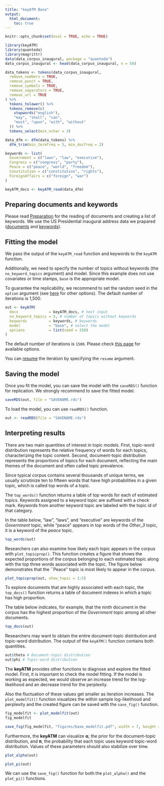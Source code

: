 ```yaml
---
title: "keyATM Base"
output:
  html_document:
    toc: true
---
```


```r
knitr::opts_chunk$set(eval = TRUE, echo = TRUE)
```

\newcommand{\btheta}{\boldsymbol{\theta}}
\newcommand{\bbeta}{\boldsymbol{\beta}}
\newcommand{\balpha}{\boldsymbol{\alpha}}
\newcommand{\bsigma}{\boldsymbol{\sigma}}
\newcommand{\bgamma}{\boldsymbol{\gamma}}
\newcommand{\blambda}{\boldsymbol{\lambda}}
\newcommand{\bphi}{\boldsymbol{\phi}}
\newcommand{\bpsi}{\boldsymbol{\psi}}
\newcommand{\bpi}{\boldsymbol{\pi}}


```r
library(keyATM)
library(quanteda)
library(magrittr)
data(data_corpus_inaugural, package = "quanteda")
data_corpus_inaugural <- head(data_corpus_inaugural, n = 58)

data_tokens <- tokens(data_corpus_inaugural,
  remove_numbers = TRUE,
  remove_punct = TRUE,
  remove_symbols = TRUE,
  remove_separators = TRUE,
  remove_url = TRUE
) %>%
  tokens_tolower() %>%
  tokens_remove(c(
    stopwords("english"),
    "may", "shall", "can",
    "must", "upon", "with", "without"
  )) %>%
  tokens_select(min_nchar = 3)

data_dfm <- dfm(data_tokens) %>%
  dfm_trim(min_termfreq = 5, min_docfreq = 2)

keywords <- list(
  Government = c("laws", "law", "executive"),
  Congress = c("congress", "party"),
  Peace = c("peace", "world", "freedom"),
  Constitution = c("constitution", "rights"),
  ForeignAffairs = c("foreign", "war")
)

keyATM_docs <- keyATM_read(data_dfm)
```

## Preparing documents and keywords
Please read [Preparation](Preparation.html) for the reading of documents and creating a list of keywords.
We use the US Presidential inaugural address data we prapared ([documents](Preparation.html#preparing-texts) and [keywords](Preparation.html#preparing-keywords)).

## Fitting the model

We pass the output of the `keyATM_read` function and
keywords to the `keyATM` function.

Additionally, we need to specify the number of topics
without keywords (the `no_keyword_topics` argument) and model.
Since this example does not use covariates or time stamps, `base` is the appropriate model.

To guarantee the replicability, we recommend to set the random seed
in the `option` argument (see [here](Options.html)
for other options). The default number of iterations is 1,500.

```r
out <- keyATM(
  docs              = keyATM_docs, # text input
  no_keyword_topics = 5, # number of topics without keywords
  keywords          = keywords, # keywords
  model             = "base", # select the model
  options           = list(seed = 250)
)
```
The default number of iterations is `1500`. Please check [this page](Options.html) for available options.

You can [resume](Resume.html) the iteration by specifying the `resume` argument.


## Saving the model

Once you fit the model, you can save the model with the `saveRDS()` function for replication. We strongly recommend to save the fitted model.
```r
saveRDS(out, file = "SAVENAME.rds")
```

To load the model, you can use `readRDS()` function.
```r
out <- readRDS(file = "SAVENAME.rds")
```

## Interpreting results
There are two main quantities of interest in topic models.
First, topic-word distribution represents the relative frequency of words for each topics, characterizing the topic content.
Second, document-topic distribution represents the proportions of topics for each document, reflecting the main themes of the document and often called topic prevalence.

Since typical corpus contains several thousands of unique terms, we usually scrutinize ten to fifteen words that have high probabilities in a given topic, which is called top words of a topic.

The `top_words()` function returns a table of top words for each of estimated topics.
Keywords assigned to a keyword topic are suffixed with a check mark.
Keywords from another keyword topic are labeled with the topic id of that category.

In the table below, "law", "laws", and "executive" are keywords of the
*Government* topic, while "peace" appears in top words of the *Other_3* topic,
it is a keyword of the *peace* topic.

```r
top_words(out)
```

Researchers can also examine how likely each topic appears in the corpus
with `plot_topicprop()`.
This function creates a figure that shows the expected proportions of
the corpus belonging to each estimated topic
along with the top three words associated with the topic.
The figure below demonstrates that the ``Peace'' topic is
most likely to appear in the corpus.
```r
plot_topicprop(out, show_topic = 1:5)
```

To explore documents that are highly associated with each topic, the `top_docs()`
function returns a table of document indexes in which a topic has high proportion.

The table below indicates, for example, that the ninth document in the corpus has the
highest proportion of the *Government* topic among all other documents.

```r
top_docs(out)
```

Researchers may want to obtain the entire document-topic distribution and
topic-word distribution. The output of the `keyATM()` function contains both
quantities.

```r
out$theta # Document-topic distribution
out$phi # Topic-word distribution
```

The **keyATM** provides other functions to diagnose and explore the fitted model.
First, it is important to check the model fitting.
If the model is working as expected, we would observe an increase trend for
the log-likelihood and an decrease trend for the perplexity.

Also the fluctuation of these values get smaller as iteration increases.
The `plot_modelfit()` function visualizes
the within sample log-likelihood and perplexity and the created figure
can be saved with the `save_fig()` function.

```r
fig_modelfit <- plot_modelfit(out)
fig_modelfit
```

```r
save_fig(fig_modelfit, "figures/base_modelfit.pdf", width = 7, height = 5)
```

Furthermore, the **keyATM** can visualize $\balpha$, the prior for the document-topic distribution, and $\bpi$, the probability that each topic uses keyword topic-word distribution.
Values of these parameters should also stabilize over time.

```r
plot_alpha(out)
```

```r
plot_pi(out)
```

We can use the `save_fig()` function for both the `plot_alpha()` and the `plot_pi()` functions.
